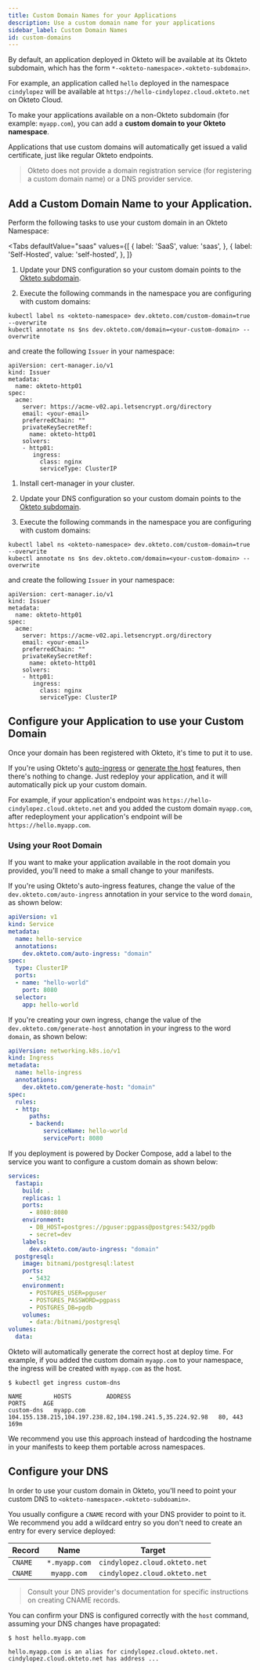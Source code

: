 ```yaml
---
title: Custom Domain Names for your Applications
description: Use a custom domain name for your applications
sidebar_label: Custom Domain Names
id: custom-domains
---
```



By default, an application deployed in Okteto will be available at its Okteto subdomain, which has the form `*-<okteto-namespace>.<okteto-subdomain>`.

For example, an application called `hello` deployed in the namespace `cindylopez` will be available at `https://hello-cindylopez.cloud.okteto.net` on Okteto Cloud.

To make your applications available on a non-Okteto subdomain (for example: `myapp.com`), you can add a **custom domain to your Okteto namespace**.

Applications that use custom domains will automatically get issued a valid certificate, just like regular Okteto endpoints.

> Okteto does not provide a domain registration service (for registering a custom domain name) or a DNS provider service.

## Add a Custom Domain Name to your Application.

Perform the following tasks to use your custom domain in an Okteto Namespace:

<Tabs
  defaultValue="saas"
  values={[
    { label: 'SaaS', value: 'saas', },
    { label: 'Self-Hosted', value: 'self-hosted', },
  ]}
>

<TabItem value="saas">

1. Update your DNS configuration so your custom domain points to the [Okteto subdomain](/docs/cloud/custom-domains/#configure-your-dns).

2. Execute the following commands in the namespace you are configuring with custom domains:

```
kubectl label ns <okteto-namespace> dev.okteto.com/custom-domain=true --overwrite
kubectl annotate ns $ns dev.okteto.com/domain=<your-custom-domain> --overwrite
```

and create the following `Issuer` in your namespace:

```
apiVersion: cert-manager.io/v1
kind: Issuer
metadata:
  name: okteto-http01
spec:
  acme:
    server: https://acme-v02.api.letsencrypt.org/directory
    email: <your-email>
    preferredChain: ""
    privateKeySecretRef:
      name: okteto-http01
    solvers:
    - http01:
       ingress:
         class: nginx
         serviceType: ClusterIP
```

</TabItem>
<TabItem value="self-hosted">

1. Install cert-manager in your cluster.

2. Update your DNS configuration so your custom domain points to the [Okteto subdomain](/docs/cloud/custom-domains/#configure-your-dns).

3. Execute the following commands in the namespace you are configuring with custom domains:

```
kubectl label ns <okteto-namespace> dev.okteto.com/custom-domain=true --overwrite
kubectl annotate ns $ns dev.okteto.com/domain=<your-custom-domain> --overwrite
```

and create the following `Issuer` in your namespace:

```
apiVersion: cert-manager.io/v1
kind: Issuer
metadata:
  name: okteto-http01
spec:
  acme:
    server: https://acme-v02.api.letsencrypt.org/directory
    email: <your-email>
    preferredChain: ""
    privateKeySecretRef:
      name: okteto-http01
    solvers:
    - http01:
       ingress:
         class: nginx
         serviceType: ClusterIP
```

</TabItem>
</Tabs>

## Configure your Application to use your Custom Domain

Once your domain has been registered with Okteto, it's time to put it to use.

If you're using Okteto's [auto-ingress](/docs/cloud/ssl/) or [generate the host](/docs/cloud/ssl/#let-okteto-generate-the-host) features, then there's nothing to change. Just redeploy your application, and it will automatically pick up your custom domain.

For example, if your application's endpoint was `https://hello-cindylopez.cloud.okteto.net` and you added the custom domain `myapp.com`, after redeployment your application's endpoint will be `https://hello.myapp.com`.

### Using your Root Domain

If you want to make your application available in the root domain you provided, you'll need to make a small change to your manifests.

If you're using Okteto's auto-ingress features, change the value of the `dev.okteto.com/auto-ingress` annotation in your service to the word `domain`, as shown below:

```yaml
apiVersion: v1
kind: Service
metadata:
  name: hello-service
  annotations:
    dev.okteto.com/auto-ingress: "domain"
spec:
  type: ClusterIP
  ports:
  - name: "hello-world"
    port: 8080
  selector:
    app: hello-world
```

If you're creating your own ingress, change the value of the `dev.okteto.com/generate-host` annotation in your ingress to the word `domain`, as shown below:

```yaml
apiVersion: networking.k8s.io/v1
kind: Ingress
metadata:
  name: hello-ingress
  annotations:
    dev.okteto.com/generate-host: "domain"
spec:
  rules:
  - http:
      paths:
      - backend:
          serviceName: hello-world
          servicePort: 8080
```

If you deployment is powered by Docker Compose, add a label to the service you want to configure a custom domain as shown below:

```yaml
services:
  fastapi:
    build: .
    replicas: 1
    ports:
      - 8080:8080
    environment:
      - DB_HOST=postgres://pguser:pgpass@postgres:5432/pgdb
      - secret=dev
    labels:
      dev.okteto.com/auto-ingress: "domain"
  postgresql:
    image: bitnami/postgresql:latest
    ports:
      - 5432
    environment:
      - POSTGRES_USER=pguser
      - POSTGRES_PASSWORD=pgpass
      - POSTGRES_DB=pgdb
    volumes:
      - data:/bitnami/postgresql
volumes:
  data:

```

Okteto will automatically generate the correct host at deploy time. For example, if you added the custom domain `myapp.com` to your namespace, the ingress will be created with `myapp.com` as the host.

```console
$ kubectl get ingress custom-dns
```

```
NAME         HOSTS          ADDRESS                                                     PORTS     AGE
custom-dns   myapp.com      104.155.138.215,104.197.238.82,104.198.241.5,35.224.92.98   80, 443   169m
```

We recommend you use this approach instead of hardcoding the hostname in your manifests to keep them portable across namespaces.

## Configure your DNS

In order to use your custom domain in Okteto, you'll need to point your custom DNS to `<okteto-namespace>.<okteto-subdoamin>`.

You usually configure a `CNAME` record with your DNS provider to point to it. We recommend you add a wildcard entry so you don't need to create an entry for every service deployed:

| Record       | Name             | Target  |
| ------------- |:-------------:| :-----:|
| `CNAME`        | `*.myapp.com`  | `cindylopez.cloud.okteto.net`  |
| `CNAME`        | `myapp.com`    | `cindylopez.cloud.okteto.net`  |

> Consult your DNS provider's documentation for specific instructions on creating CNAME records.

You can confirm your DNS is configured correctly with the `host` command, assuming your DNS changes have propagated:

```
$ host hello.myapp.com
```

```
hello.myapp.com is an alias for cindylopez.cloud.okteto.net.
cindylopez.cloud.okteto.net has address ...
```
